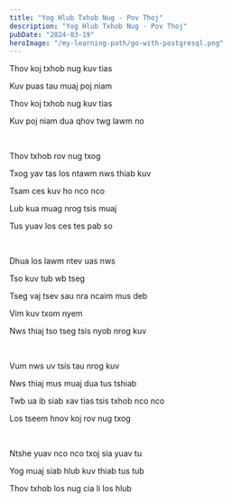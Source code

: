 ```yaml
---
title: "Yog Hlub Txhob Nug - Pov Thoj"
description: "Yog Hlub Txhob Nug - Pov Thoj"
pubDate: "2024-03-19"
heroImage: "/my-learning-path/go-with-postgresql.png"
---
```


Thov koj txhob nug kuv tias

Kuv puas tau muaj poj niam

Thov koj txhob nug kuv tias

Kuv poj niam dua qhov twg lawm no

<br />

Thov txhob rov nug txog

Txog yav tas los ntawm nws thiab kuv

Tsam ces kuv ho nco nco

Lub kua muag nrog tsis muaj

Tus yuav los ces tes pab so

<br />

Dhua los lawm ntev uas nws

Tso kuv tub wb tseg

Tseg vaj tsev sau nra ncaim mus deb

Vim kuv txom nyem

Nws thiaj tso tseg tsis nyob nrog kuv

<br />

Vum nws uv tsis tau nrog kuv

Nws thiaj mus muaj dua tus tshiab

Twb ua ib siab xav tias tsis txhob nco nco

Los tseem hnov koj rov nug txog

<br />

Ntshe yuav nco nco txoj sia yuav tu

Yog muaj siab hlub kuv thiab tus tub

Thov txhob los nug cia li los hlub
